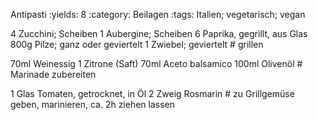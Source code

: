 Antipasti
:yields: 8
:category: Beilagen
:tags: Italien; vegetarisch; vegan

4 Zucchini; Scheiben
1 Aubergine; Scheiben
6 Paprika, gegrillt, aus Glas
800g Pilze; ganz oder geviertelt
1 Zwiebel; geviertelt
# grillen

70ml Weinessig
1 Zitrone (Saft)
70ml Aceto balsamico
100ml Olivenöl
# Marinade zubereiten

1 Glas Tomaten, getrocknet, in Öl
2 Zweig Rosmarin
# zu Grillgemüse geben, marinieren, ca. 2h ziehen lassen
